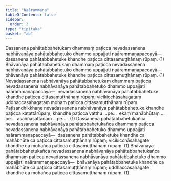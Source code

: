 ```yaml
---
title: "Naārammaṇa"
tableOfContents: false
sidebar:
  order: 3
type: "tipitaka"
basket: "ab"
---
```



<DynamicBreadcrumb />

<Division number="18">

<Paragraph number="1102">
Dassanena pahātabbahetukaṃ dhammaṃ paṭicca nevadassanena nabhāvanāya pahātabbahetuko dhammo uppajjati naārammaṇapaccayā—  dassanena pahātabbahetuke khandhe paṭicca cittasamuṭṭhānaṃ rūpaṃ. (1)
</Paragraph>

<Paragraph number="1103">
Bhāvanāya pahātabbahetukaṃ dhammaṃ paṭicca nevadassanena nabhāvanāya pahātabbahetuko dhammo uppajjati naārammaṇapaccayā—  bhāvanāya pahātabbahetuke khandhe paṭicca cittasamuṭṭhānaṃ rūpaṃ. (1)
</Paragraph>

<Paragraph number="1104">
Nevadassanena nabhāvanāya pahātabbahetukaṃ dhammaṃ paṭicca nevadassanena nabhāvanāya pahātabbahetuko dhammo uppajjati naārammaṇapaccayā—  nevadassanena nabhāvanāya pahātabbahetuke khandhe paṭicca cittasamuṭṭhānaṃ rūpaṃ; vicikicchāsahagataṃ uddhaccasahagataṃ mohaṃ paṭicca cittasamuṭṭhānaṃ rūpaṃ. Paṭisandhikkhaṇe nevadassanena nabhāvanāya pahātabbahetuke khandhe paṭicca kaṭattārūpaṃ, khandhe paṭicca vatthu …pe…  ekaṃ mahābhūtaṃ …pe…  asaññasattānaṃ …pe… . (1)
</Paragraph>

</Division>
<Division number="19">

<Paragraph number="1105">
Dassanena pahātabbahetukañca nevadassanena nabhāvanāya pahātabbahetukañca dhammaṃ paṭicca nevadassanena nabhāvanāya pahātabbahetuko dhammo uppajjati naārammaṇapaccayā—  dassanena pahātabbahetuke khandhe ca mahābhūte ca paṭicca cittasamuṭṭhānaṃ rūpaṃ; vicikicchāsahagate khandhe ca mohañca paṭicca cittasamuṭṭhānaṃ rūpaṃ. (1)
</Paragraph>

<Paragraph number="1106">
Bhāvanāya pahātabbahetukañca nevadassanena nabhāvanāya pahātabbahetukañca dhammaṃ paṭicca nevadassanena nabhāvanāya pahātabbahetuko dhammo uppajjati naārammaṇapaccayā—  bhāvanāya pahātabbahetuke khandhe ca mahābhūte ca paṭicca cittasamuṭṭhānaṃ rūpaṃ; uddhaccasahagate khandhe ca mohañca paṭicca cittasamuṭṭhānaṃ rūpaṃ. (1)
</Paragraph>
</Division>
